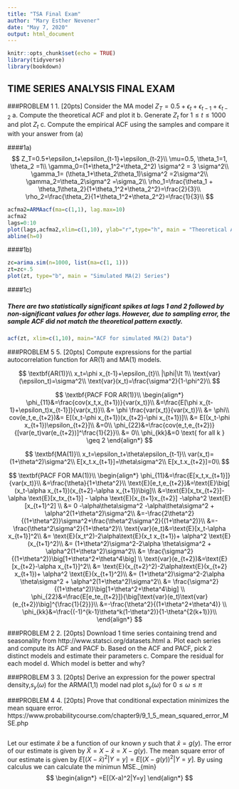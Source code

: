 ---
title: "TSA Final Exam"
author: "Mary Esther Nevener"
date: "May 7, 2020"
output: html_document
---

```{r setup, include=FALSE}
knitr::opts_chunk$set(echo = TRUE)
library(tidyverse)
library(bookdown)
```

## TIME SERIES ANALYSIS FINAL EXAM
###PROBLEM 1
1. [20pts] Consider the MA model $Z_T=0.5+\epsilon_t+\epsilon_{t-1}+\epsilon_{t-2}$
a.  Compute the theoretical ACF and plot it
b.  Generate $Z_t$ for $1\leq t \leq 1000$ and plot $Z_t$
c.  Compute the empirical ACF using the samples and compare it with your answer from (a)

####1a) 
$$
Z_T=0.5+\epsilon_t+\epsilon_{t-1}+\epsilon_{t-2}\\
\mu=0.5, \theta_1=1,  \theta_2 =1\\
\gamma_0=(1+\theta_1^2+\theta_2^2) \sigma^2 = 3 \sigma^2\\
\gamma_1=  (\theta_1+\theta_2\theta_1)\sigma^2 =2\sigma^2\\
\gamma_2=\theta_2\sigma^2 =\sigma_2\\
\rho_1=\frac{\theta_1 + \theta_1\theta_2}{1+\theta_1^2+\theta_2^2}=\frac{2}{3}\\
\rho_2=\frac{\theta_2}{1+\theta_1^2+\theta_2^2}=\frac{1}{3}\\
$$

```{r}
acfma2=ARMAacf(ma=c(1,1), lag.max=10)
acfma2
lags=0:10
plot(lags,acfma2,xlim=c(1,10), ylab="r",type="h", main = "Theoretical ACF for MA(2) with theta1 = 1,theta2=1")
abline(h=0)
``` 


####1b) 
```{r}
zc=arima.sim(n=1000, list(ma=c(1, 1)))
zt=zc+.5
plot(zt, type="b", main = "Simulated MA(2) Series")
``` 
 
####1c) 

##### There are two statistically significant spikes at lags 1 and 2 followed by non-significant values for other lags. However, due to sampling error, the sample ACF did not match the theoretical pattern exactly.

```{r}
acf(zt, xlim=c(1,10), main="ACF for simulated MA(2) Data")
``` 

###PROBLEM 5
5. [20pts] Compute expressions for the partial autocorrelation function for AR(1) and MA(1) models.

$$
\textbf{AR(1)}\\
x_t=\phi x_{t-1}+\epsilon_{t}\\
|\phi|\lt 1\\
\text{var}(\epsilon_t)=\sigma^2\\
\text{var}(x_t)=\frac{\sigma^2}{1-\phi^2}\\
$$

$$
\textbf{PACF FOR AR(1)}\\
\begin{align*}
\phi_{11}&=\frac{cov(x_t,x_{t+1})}{var(x_t)}\\
&=\frac{E[\phi x_{t-1}+\epsilon_t)x_{t-1}]}{var(x_t)}\\
&= \phi \frac{var(x_t)}{var(x_t)}\\
&= \phi\\
cov(e_t,e_{t+2})&= E[(x_t-\phi x_{t+1})(x_{t+2}-\phi x_{t+1})]\\
&= E[(x_t-\phi x_{t+1})\epsilon_{t+2}]\\
&=0\\
\phi_{22}&=\frac{cov(e_t,e_{t+2})}{[var(e_t)var(e_{t+2})]^\frac{1}{2}}\\
&= 0\\
\phi_{kk}&=0 \text{ for all k } \geq 2
\end{align*}
$$


$$
\textbf{MA(1)}\\
x_t=\epsilon_t+\theta\epsilon_{t-1}\\
var(x_t)=(1+\theta^2)\sigma^2\\
E[x_t.x_{t+1}]=\theta\sigma^2\\
E[x_t.x_{t+2}]=0\\
$$


$$
\textbf{PACF FOR MA(1)}\\
\begin{align*}
\phi_{11}&=\frac{E[x_t,x_{t+1}]}{var(x_t)}\\
&=\frac{\theta}{1+\theta^2}\\
\text{E}[e_t,e_{t+2}]&=\text{E}\big[ (x_t-\alpha x_{t+1})(x_{t+2}-\alpha x_{t+1})\big]\\
&=\text{E}[x_tx_{t+2}]-\alpha \text{E}[x_tx_{t+1}] - \alpha \text{E}[x_{t+1}x_{t+2}] -\alpha^2 \text{E}[x_{t+1}^2] \\
&= 0 -\alpha\theta\sigma^2  -\alpha\theta\sigma^2 + \alpha^2(1+\theta^2)\sigma^2\\
&=-\frac{2\theta^2}{(1+\theta^2)}\sigma^2+\frac{\theta^2\sigma^2}{(1+\theta^2)}\\
&=-\frac{\theta^2\sigma^2}{1+\theta^2}\\
\text{var}(e_t)&=\text{E}[x_t-\alpha x_{t+1}]^2\\
&= \text{E}(x_t^2)-2\alpha\text{E}(x_t x_{t+1})+ \alpha^2 \text{E}(x_{t+1}^2)\\
&= (1+\theta^2)\sigma^2-2\alpha \theta\sigma^2 + \alpha^2(1+\theta^2)\sigma^2\\
&= \frac{\sigma^2}{(1+\theta^2)}\big[1+\theta^2+\theta^4\big] \\
\text{var}(e_{t+2})&=\text{E}[x_{t+2}-\alpha x_{t+1}]^2\\
&= \text{E}(x_{t+2}^2)-2\alpha\text{E}(x_{t+2} x_{t+1})+ \alpha^2 \text{E}(x_{t+1}^2)\\
&= (1+\theta^2)\sigma^2-2\alpha \theta\sigma^2 + \alpha^2(1+\theta^2)\sigma^2\\
&= \frac{\sigma^2}{(1+\theta^2)}\big[1+\theta^2+\theta^4\big] \\
\phi_{22}&=\frac{E[e_te_{t+2}]}{\big[\text{var}(e_t)\text{var}(e_{t+2})\big]^{\frac{1}{2}}}\\
&=-\frac{\theta^2}{(1+\theta^2+\theta^4)} \\
\phi_{kk}&=\frac{(-1)^{k-1}\theta^k(1-\theta^2)}{1-\theta^{2(k+1)}}\\
\end{align*}
$$



###PROBLEM 2
2. [20pts] Download 1 time series containing trend and seasonality from http://www.statsci.org/datasets.html
a. Plot each series and compute its ACF and PACF
b. Based on the ACF and PACF, pick 2 distinct models and estimate their parameters
c. Compare the residual for each model
d. Which model is better and why?










###PROBLEM 3
3. [20pts] Derive an expression for the power spectral density,$s_y(\omega)$ for the ARMA(1,1) model nad plot $s_y(\omega)$ for $0 \leq \omega \leq \pi$








###PROBLEM 4
4. [20pts] Prove that conditional expectation minimizes the mean square error.
https://www.probabilitycourse.com/chapter9/9_1_5_mean_squared_error_MSE.php

```{proof}
```

Let our estimate $\hat{x}$ be a function of our known $y$ such that $\hat{x}=g(y)$. The error of our estimate is given by $\widetilde{X}=X-\hat{x}=X-g(y)$. The mean square error of our estimate is given by $E[(X-\bar{x})^2|Y=y]=E[(X-g(y))^2|Y=y]$. By using calculus we can calculate the minimun MSE.\hat{x}_{min}
$$
\begin{align*}
=E[(X-a)^2|Y=y]
\end{align*}
$$






 
